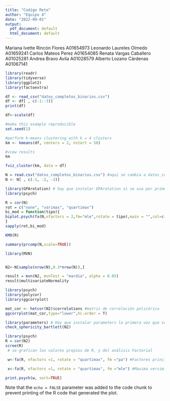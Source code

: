 ```yaml
---
title: "Codigo Reto"
author: "Equipo 4"
date: "2022-09-01"
output:
  pdf_document: default
  html_document: default
---
```


Mariana Ivette Rincón Flores A01654973
Leonardo Laureles Olmedo A01659241
Carlos Mateos Perez A01654085
Renata Vargas Caballero A01025281
Andrea Bravo Avila A01028579
Alberto Lozano Cárdenas A01067141


```r
library(readr)
library(tidyverse)
library(ggplot2)
library(factoextra)
```

```r
df <- read_csv("datos_completos_binarios.csv")
df <- df[ , c(-1:-3)]
print(df)
```


```r
df<-scale(df)
```

```r
#make this example reproducible
set.seed(1)

#perform k-means clustering with k = 4 clusters
km <- kmeans(df, centers = 2, nstart = 50)

#view results
km
```

```r
fviz_cluster(km, data = df)
```


```r

N = read.csv("datos_completos_binarios.csv") #aqui se cambia a datos_completos_limpios.csv
N <- N[ , c(-1, -2, -3)]
```

```r
library(GPArotation) # hay que instalar GPArotation si se usa por primera vez
library(psych) 

R = cor(N)
rot = c("none", "varimax", "quartimax")
bi_mod = function(tipo){
biplot.psych(fa(N,nfactors = 2,fm="mle",rotate = tipo),main = "",col=c(2,3,4),pch = c(21,18))  
}
sapply(rot,bi_mod)
```

```r
KMO(R)
```
```r
summary(prcomp(N,scale=TRUE))
```
```r

library(MVN)


N2<-N[sample(nrow(N),0.3*nrow(N)),]

result = mvn(N2, mvnTest = "mardia", alpha = 0.05) 
result$multivariateNormality

```



```r
library(psych)
library(polycor)
library(ggcorrplot)

mat_cor <- hetcor(N2)$correlations #matriz de correlación policórica 
ggcorrplot(mat_cor,type="lower",hc.order = T)

```

```r
library(parameters) # Hay que instalar parameters la primera vez que se usa 
check_sphericity_bartlett(N2)
```



```r
library(psych)
R = cor(N2)
scree(R)
 # se grafican los valores propios de R, y del análisis Factorial

```




```r
 w<-fa(R, nfactors =1, rotate = "quartimax", fm ="pa") #Factores principales

 x<-fa(R, nfactors =1, rotate = "quartimax", fm ="mle") #Maxima versimilitud

```


```r
print.psych(w, sort=TRUE)

```


Note that the `echo = FALSE` parameter was added to the code chunk to prevent printing of the R code that generated the plot.
